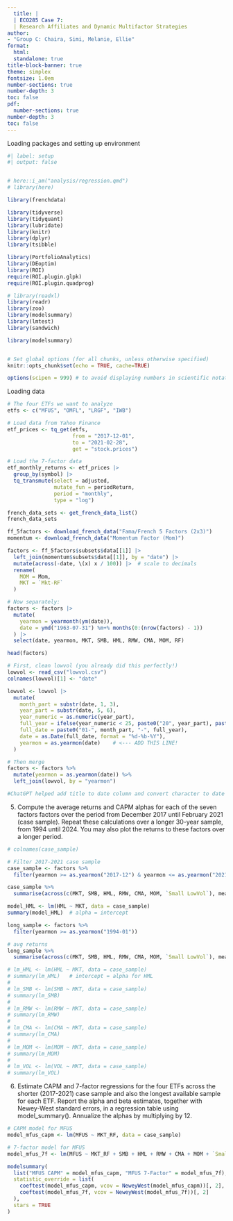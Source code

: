 ```yaml
---
  title: |
  | ECO285 Case 7: 
  | Research Affiliates and Dynamic Multifactor Strategies
author:
- "Group C: Chaira, Simi, Melanie, Ellie"
format:
  html: 
  standalone: true
title-block-banner: true
theme: simplex
fontsize: 1.0em
number-sections: true
number-depth: 3
toc: false
pdf:
  number-sections: true
number-depth: 3
toc: false
---
```


Loading packages and setting up environment

```r
#| label: setup
#| output: false


# here::i_am("analysis/regression.qmd")
# library(here)

library(frenchdata)

library(tidyverse)
library(tidyquant)
library(lubridate)
library(knitr)
library(dplyr)
library(tsibble)

library(PortfolioAnalytics)
library(DEoptim)
library(ROI)
require(ROI.plugin.glpk)
require(ROI.plugin.quadprog)

# library(readxl)
library(readr)
library(zoo)
library(modelsummary)
library(lmtest)
library(sandwich)

library(modelsummary)


# Set global options (for all chunks, unless otherwise specified)
knitr::opts_chunk$set(echo = TRUE, cache=TRUE)

options(scipen = 999) # to avoid displaying numbers in scientific notation
```


Loading data

```r
# The four ETFs we want to analyze
etfs <- c("MFUS", "OMFL", "LRGF", "IWB")

# Load data from Yahoo Finance
etf_prices <- tq_get(etfs, 
                     from = "2017-12-01", 
                     to = "2021-02-28", 
                     get = "stock.prices")

# Load the 7-factor data
etf_monthly_returns <- etf_prices |>
  group_by(symbol) |>
  tq_transmute(select = adjusted,
               mutate_fun = periodReturn,
               period = "monthly",
               type = "log")
```

```r
french_data_sets <- get_french_data_list()
french_data_sets
```


```r
ff_5factors <- download_french_data("Fama/French 5 Factors (2x3)") 
momentum <- download_french_data("Momentum Factor (Mom)")

factors <- ff_5factors$subsets$data[[1]] |>
  left_join(momentum$subsets$data[[1]], by = "date") |>
  mutate(across(-date, \(x) x / 100)) |>  # scale to decimals
  rename(
    MOM = Mom,       
    MKT = `Mkt-RF`
  )

# Now separately:
factors <- factors |>
  mutate(
    yearmon = yearmonth(ym(date)),
    date = ymd("1963-07-31") %m+% months(0:(nrow(factors) - 1))
  ) |>
  select(date, yearmon, MKT, SMB, HML, RMW, CMA, MOM, RF)

head(factors)
```



```r
# First, clean lowvol (you already did this perfectly!)
lowvol <- read_csv("lowvol.csv")
colnames(lowvol)[1] <- "date"

lowvol <- lowvol |>
  mutate(
    month_part = substr(date, 1, 3),
    year_part = substr(date, 5, 6),
    year_numeric = as.numeric(year_part),
    full_year = ifelse(year_numeric < 25, paste0("20", year_part), paste0("19", year_part)),
    full_date = paste0("01-", month_part, "-", full_year),
    date = as.Date(full_date, format = "%d-%b-%Y"),
    yearmon = as.yearmon(date)    # <--- ADD THIS LINE!
  )

# Then merge
factors <- factors %>%
  mutate(yearmon = as.yearmon(date)) %>%
  left_join(lowvol, by = "yearmon")

#ChatGPT helped add title to date column and convert character to date
```

5. Compute the average returns and CAPM alphas for each of the seven factors factors over the period from December 2017 until February 2021 (case sample). Repeat these calculations over a longer 30-year sample, from 1994 until 2024. You may also plot the returns to these factors over a longer period.

```r
# colnames(case_sample)
```


```r
# Filter 2017-2021 case sample
case_sample <- factors %>%
  filter(yearmon >= as.yearmon("2017-12") & yearmon <= as.yearmon("2021-02"))

case_sample %>%
  summarise(across(c(MKT, SMB, HML, RMW, CMA, MOM, `Small LowVol`), mean, na.rm = TRUE))

model_HML <- lm(HML ~ MKT, data = case_sample)
summary(model_HML)  # alpha = intercept

long_sample <- factors %>%
  filter(yearmon >= as.yearmon("1994-01"))

# avg returns
long_sample %>%
  summarise(across(c(MKT, SMB, HML, RMW, CMA, MOM, `Small LowVol`), mean, na.rm = TRUE))

```
```r
# lm_HML <- lm(HML ~ MKT, data = case_sample)
# summary(lm_HML)   # intercept = alpha for HML
# 
# lm_SMB <- lm(SMB ~ MKT, data = case_sample)
# summary(lm_SMB)
# 
# lm_RMW <- lm(RMW ~ MKT, data = case_sample)
# summary(lm_RMW)
# 
# lm_CMA <- lm(CMA ~ MKT, data = case_sample)
# summary(lm_CMA)
# 
# lm_MOM <- lm(MOM ~ MKT, data = case_sample)
# summary(lm_MOM)
# 
# lm_VOL <- lm(VOL ~ MKT, data = case_sample)
# summary(lm_VOL)
```


6. Estimate CAPM and 7-factor regressions for the four ETFs across the shorter (2017-2021) case sample and also the longest available sample for each ETF. Report the alpha and beta estimates, together with Newey-West standard errors, in a regression table using model_summary(). Annualize the alphas by multiplying by 12.

```r
# CAPM model for MFUS
model_mfus_capm <- lm(MFUS ~ MKT_RF, data = case_sample)

# 7-factor model for MFUS
model_mfus_7f <- lm(MFUS ~ MKT_RF + SMB + HML + RMW + CMA + MOM + `Small LowVol`, data = case_sample)

modelsummary(
  list("MFUS CAPM" = model_mfus_capm, "MFUS 7-Factor" = model_mfus_7f),
  statistic_override = list(
    coeftest(model_mfus_capm, vcov = NeweyWest(model_mfus_capm))[, 2],
    coeftest(model_mfus_7f, vcov = NeweyWest(model_mfus_7f))[, 2]
  ),
  stars = TRUE
)

```


